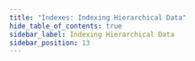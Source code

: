 ```yaml
---
title: "Indexes: Indexing Hierarchical Data"
hide_table_of_contents: true
sidebar_label: Indexing Hierarchical Data
sidebar_position: 13
---
```





<LanguageSwitcher supportedLanguages={supportedLanguages} />

<LanguageContent language="csharp">
   <IndexingHierarchicalDataCsharp />
</LanguageContent>

<LanguageContent language="java">
   <IndexingHierarchicalDataJava />
</LanguageContent>


<!---
### Indexes
- [Indexing Basics](../indexes/indexing-basics)
- [Indexing Related Documents](../indexes/indexing-related-documents)
- [Indexing Spatial Data](../indexes/indexing-spatial-data)
- [Indexing Polymorphic Data](../indexes/indexing-polymorphic-data)

### Querying
- [Basics](../indexes/querying/basics)


-->